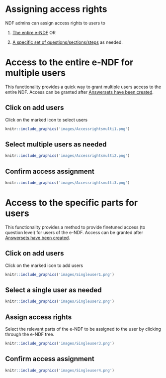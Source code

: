 # Assigning access rights {#assignRights}
NDF admins can assign access rights to users to 

1. [The entire e-NDF](#multiuser) OR

2. [A specific set of questions/sections/steps](#singleuser) as needed.

# Access to the entire e-NDF for multiple users {#multiuser}
This functionality provides a quick way to grant multiple users access to the entire NDF. Access can be granted after [Answersets have been created](#startanswerset).

## Click on add users
Click on the marked icon to select users
```r
knitr::include_graphics('images/Accessrightsmulti1.png')
```

## Select multiple users as needed
```r
knitr::include_graphics('images/Accessrightsmulti2.png')
```

## Confirm access assignment
```r
knitr::include_graphics('images/Accessrightsmulti3.png')
```

# Access to the specific parts for users {#singleuser}
This functionality provides a method to provide finetuned access (to question level) for users of the e-NDF. Access can be granted after [Answersets have been created](#startanswerset).

## Click on add users
Click on the marked icon to add users
```r
knitr::include_graphics('images/Singleuser1.png')
```

## Select a single user as needed
```r
knitr::include_graphics('images/Singleuser2.png')
```

## Assign access rights
Select the relevant parts of the e-NDF to be assigned to the user by clicking through the e-NDF tree.
```r
knitr::include_graphics('images/Singleuser3.png')
```

## Confirm access assignment
```r
knitr::include_graphics('images/Singleuser4.png')
```